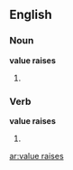 ==English==

===Noun===
'''value raises'''

# {{plural of|value raise}}

===Verb===
'''value raises'''

# {{third person singular of|value raise}}

[[ar:value raises]]
